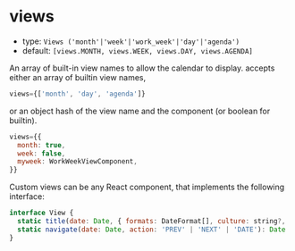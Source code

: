 
# views

- type: `Views ('month'|'week'|'work_week'|'day'|'agenda')`
- default: `[views.MONTH, views.WEEK, views.DAY, views.AGENDA]`

An array of built-in view names to allow the calendar to display. accepts either an array of builtin view names,

```js
views={['month', 'day', 'agenda']}
```

or an object hash of the view name and the component (or boolean for builtin).

```js
views={{
  month: true,
  week: false,
  myweek: WorkWeekViewComponent,
}}
```

Custom views can be any React component, that implements the following interface:

```js
interface View {
  static title(date: Date, { formats: DateFormat[], culture: string?, ...props }): string
  static navigate(date: Date, action: 'PREV' | 'NEXT' | 'DATE'): Date
}
```

<Canvas>
  <Story id="props--cal-views" />
</Canvas>
